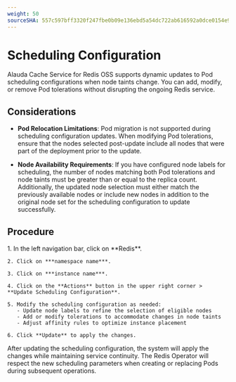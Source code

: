 ```yaml
---
weight: 50
sourceSHA: 557c597bff3320f247fbe0b09e136ebd5a54dc722ab616592a0dce0154e98d50
---
```


# Scheduling Configuration

Alauda Cache Service for Redis OSS supports dynamic updates to Pod scheduling configurations when node taints change. You can add, modify, or remove Pod tolerations without disrupting the ongoing Redis service.

## Considerations

- **Pod Relocation Limitations**: Pod migration is not supported during scheduling configuration updates. When modifying Pod tolerations, ensure that the nodes selected post-update include all nodes that were part of the deployment prior to the update.

- **Node Availability Requirements**: If you have configured node labels for scheduling, the number of nodes matching both Pod tolerations and node taints must be greater than or equal to the replica count. Additionally, the updated node selection must either match the previously available nodes or include new nodes in addition to the original node set for the scheduling configuration to update successfully.

## Procedure

<Tabs>
  <Tab label="Web Console">
    1. In the left navigation bar, click on **Redis**.

    2. Click on ***namespace name***.

    3. Click on ***instance name***.

    4. Click on the **Actions** button in the upper right corner > **Update Scheduling Configuration**.

    5. Modify the scheduling configuration as needed:
       - Update node labels to refine the selection of eligible nodes
       - Add or modify tolerations to accommodate changes in node taints
       - Adjust affinity rules to optimize instance placement

    6. Click **Update** to apply the changes.
  </Tab>
</Tabs>

After updating the scheduling configuration, the system will apply the changes while maintaining service continuity. The Redis Operator will respect the new scheduling parameters when creating or replacing Pods during subsequent operations.
